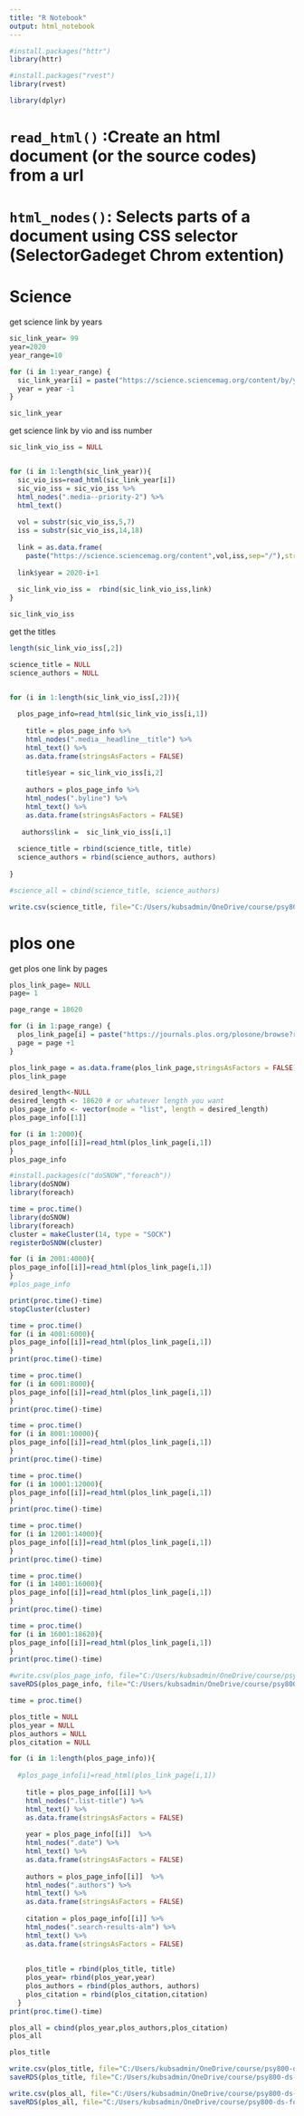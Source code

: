 ```yaml
---
title: "R Notebook"
output: html_notebook
---
```



```r
#install.packages("httr")
library(httr)

#install.packages("rvest")
library(rvest)

library(dplyr)
```
# `read_html()` :Create an html document (or the source codes) from a url
# `html_nodes()`: Selects parts of a document using CSS selector (SelectorGadeget Chrom extention)

# Science

get science link by years
```r
sic_link_year= 99
year=2020
year_range=10

for (i in 1:year_range) {
  sic_link_year[i] = paste("https://science.sciencemag.org/content/by/year",year,sep="/")
  year = year -1
}

sic_link_year
```
get science link by vio and iss number

```r
sic_link_vio_iss = NULL


for (i in 1:length(sic_link_year)){
  sic_vio_iss=read_html(sic_link_year[i])
  sic_vio_iss = sic_vio_iss %>% 
  html_nodes(".media--priority-2") %>% 
  html_text()
  
  vol = substr(sic_vio_iss,5,7)
  iss = substr(sic_vio_iss,14,18)
  
  link = as.data.frame(
    paste("https://science.sciencemag.org/content",vol,iss,sep="/"),stringsAsFactors = FALSE)
  
  link$year = 2020-i+1
  
  sic_link_vio_iss =  rbind(sic_link_vio_iss,link)
}

sic_link_vio_iss
```


get the titles
```r
length(sic_link_vio_iss[,2])
```


```r
science_title = NULL
science_authors = NULL


for (i in 1:length(sic_link_vio_iss[,2])){
  
  plos_page_info=read_html(sic_link_vio_iss[i,1])
  
    title = plos_page_info %>% 
    html_nodes(".media__headline__title") %>% 
    html_text() %>% 
    as.data.frame(stringsAsFactors = FALSE)
    
    title$year = sic_link_vio_iss[i,2]
    
    authors = plos_page_info %>% 
    html_nodes(".byline") %>% 
    html_text() %>% 
    as.data.frame(stringsAsFactors = FALSE)
    
   authors$link =  sic_link_vio_iss[i,1]
  
  science_title = rbind(science_title, title)
  science_authors = rbind(science_authors, authors)
  
}

#science_all = cbind(science_title, science_authors)

```

```r
write.csv(science_title, file="C:/Users/kubsadmin/OneDrive/course/psy800-ds-foudation/science_title.csv")
```


# plos one
get plos one link by pages
```r
plos_link_page= NULL
page= 1

page_range = 18620

for (i in 1:page_range) {
  plos_link_page[i] = paste("https://journals.plos.org/plosone/browse?resultView=list&page=",page,sep="")
  page = page +1
}

plos_link_page = as.data.frame(plos_link_page,stringsAsFactors = FALSE)
plos_link_page
```

```r
desired_length<-NULL
desired_length <- 18620 # or whatever length you want
plos_page_info <- vector(mode = "list", length = desired_length)
plos_page_info[[1]]
```

```r

for (i in 1:2000){
plos_page_info[[i]]=read_html(plos_link_page[i,1])
}
plos_page_info
```
```r
#install.packages(c("doSNOW","foreach"))
library(doSNOW)
library(foreach)
```
```r
time = proc.time()
library(doSNOW)
library(foreach)
cluster = makeCluster(14, type = "SOCK")
registerDoSNOW(cluster)

for (i in 2001:4000){
plos_page_info[[i]]=read_html(plos_link_page[i,1])
}
#plos_page_info

print(proc.time()-time)
stopCluster(cluster)
```



```r
time = proc.time()
for (i in 4001:6000){
plos_page_info[[i]]=read_html(plos_link_page[i,1])
}
print(proc.time()-time)
```

```r
time = proc.time()
for (i in 6001:8000){
plos_page_info[[i]]=read_html(plos_link_page[i,1])
}
print(proc.time()-time)
```

```r
time = proc.time()
for (i in 8001:10000){
plos_page_info[[i]]=read_html(plos_link_page[i,1])
}
print(proc.time()-time)
```

```r
time = proc.time()
for (i in 10001:12000){
plos_page_info[[i]]=read_html(plos_link_page[i,1])
}
print(proc.time()-time)
```

```r
time = proc.time()
for (i in 12001:14000){
plos_page_info[[i]]=read_html(plos_link_page[i,1])
}
print(proc.time()-time)

```

```r
time = proc.time()
for (i in 14001:16000){
plos_page_info[[i]]=read_html(plos_link_page[i,1])
}
print(proc.time()-time)
```

```r
time = proc.time()
for (i in 16001:18620){
plos_page_info[[i]]=read_html(plos_link_page[i,1])
}
print(proc.time()-time)
```

```r
#write.csv(plos_page_info, file="C:/Users/kubsadmin/OneDrive/course/psy800-ds-foudation/plos_page_info.csv")
saveRDS(plos_page_info, file="C:/Users/kubsadmin/OneDrive/course/psy800-ds-foudation/plos_page_info.rds")
```



```r
time = proc.time()

plos_title = NULL
plos_year = NULL
plos_authors = NULL
plos_citation = NULL

for (i in 1:length(plos_page_info)){
  
  #plos_page_info[i]=read_html(plos_link_page[i,1])
  
    title = plos_page_info[[i]] %>% 
    html_nodes(".list-title") %>% 
    html_text() %>% 
    as.data.frame(stringsAsFactors = FALSE)
    
    year = plos_page_info[[i]]  %>% 
    html_nodes(".date") %>% 
    html_text() %>% 
    as.data.frame(stringsAsFactors = FALSE)  
    
    authors = plos_page_info[[i]]  %>% 
    html_nodes(".authors") %>% 
    html_text() %>% 
    as.data.frame(stringsAsFactors = FALSE)  
  
    citation = plos_page_info[[i]] %>% 
    html_nodes(".search-results-alm") %>% 
    html_text() %>% 
    as.data.frame(stringsAsFactors = FALSE)
    
     
    plos_title = rbind(plos_title, title)
    plos_year= rbind(plos_year,year)
    plos_authors = rbind(plos_authors, authors)
    plos_citation = rbind(plos_citation,citation)
  }
print(proc.time()-time)

```

```r
plos_all = cbind(plos_year,plos_authors,plos_citation)
plos_all
```

```r
plos_title
```

```r
write.csv(plos_title, file="C:/Users/kubsadmin/OneDrive/course/psy800-ds-foudation/plos_title.csv")
saveRDS(plos_title, file="C:/Users/kubsadmin/OneDrive/course/psy800-ds-foudation/plos_title.rds")
```

```r
write.csv(plos_all, file="C:/Users/kubsadmin/OneDrive/course/psy800-ds-foudation/plos_all.csv")
saveRDS(plos_all, file="C:/Users/kubsadmin/OneDrive/course/psy800-ds-foudation/plos_all.rds")
```
